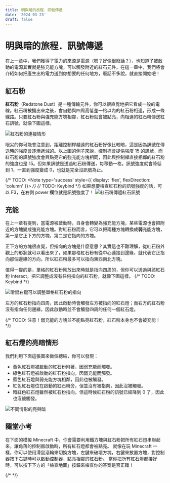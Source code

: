 ```yaml
---
title: 明與暗的旅程．訊號傳遞
date: '2024-03-23'
draft: false
---
```



# 明與暗的旅程．訊號傳遞
在上一章中，我們獲得了電力的來源是電源（嗯？好像很廢話？），也知道了被啟動的電源其實就是強充能方塊，可以觸發附近的紅石元件。在這一章中，我們將會介紹如何把產生出的電力送到你想要的任何地方，廢話不多說，就直接開始吧！

## 紅石粉
**紅石粉**（Redstone Dust）是一種傳輸元件，你可以很直覺地把它看成一般的電線。紅石粉被擺出來之後，會自動與四周高低差一格以內的紅石粉相連，形成一條線路。只要紅石粉與強充能方塊相鄰，紅石粉就會被點亮，向相連的紅石粉傳送紅石訊號，就像下圖這樣。

<Image src="/images/tutorials/transmit/connection.png" alt="紅石粉的連接情形" width={500} priority />

眼尖的你可能會注意到，距離控制桿越遠的紅石粉好像比較暗，這是因為訊號在傳送時的強度會逐漸遞減的。以上圖的例子來說，控制桿會提供強度 15 的訊號，而紅石粉的訊號強度會與點亮它的強充能方塊相同，因此與控制桿直接相鄰的紅石粉的強度也是 15。但如果訊號是透過紅石粉傳送，每移動一格，訊號強度就會降低到 1，一直到強度變成 0，也就是完全沒訊號為止。

{/* TODO: <Note type='success' style={{ display: 'flex', flexDirection: 'column' }}> */}
{/* TODO: Keybind */}
如果想要檢查紅石粉的訊號強度的話，可以 F3，在右側 power 欄位就是訊號強度了！
<Image src="/images/tutorials/transmit/power-level.png" alt="紅石粉傳遞紅石訊號" width={500} />

## 充能
在上一章有提到，當電源被啟動時，自身會轉變為強充能方塊，某些電源也會把附近的方塊變成強充能方塊。對紅石粉而言，它可以把兩種方塊轉換成**弱**充能方塊，第一是它正下方的方塊，第二是它指向的方塊。

正下方的方塊很直覺，但指向的方塊是什麼意思？其實這也不難理解，從紅石粉外觀上的形狀就可以看出來了，如果那格紅石粉有從中心連接到邊緣，就代表它正指向那個邊緣的方向，所以紅石粉最多可以指向東西南北方塊。

值得一提的是，單格的紅石粉剛放出來時就是指向四周的，但你可以透過與該紅石粉 Interact，把它調整成沒有任何指向的紅石粉，就像下圖這樣。
{/* TODO: Keybind */}

<Image src="/images/tutorials/transmit/dust-adjust.png" alt="滑鼠右鍵可以調整單格紅石粉的指向" width={500} />

左方的紅石粉指向四周，因此啟動時會觸發左方被指向的紅石燈；而右方的紅石粉沒有指向任何邊緣，因此啟動時並不會觸發四周的任何一個紅石燈。

{/* TODO: <Note type='danger'>注意！弱充能的方塊並不能點亮紅石粉，紅石粉本身也不會被充能！ */}

## 紅石燈的亮暗情形
我們利用下面這張圖來做個總結，你可以發現：
- 黃色紅石燈被啟動的紅石粉附著，因弱充能而觸發。
- 綠色紅石燈被啟動的紅石粉指向，因弱充能而觸發。
- 藍色紅石燈與弱充能方塊相鄰，因此也被觸發。
- 紅色紅石燈位在啟動的紅石粉旁，但並沒有被指向，因此沒被觸發。
- 暗紅色紅石燈雖然被紅石粉指向，但這時候紅石粉的訊號已經降到 0 了，因此也沒被觸發。

<Image src="/images/tutorials/transmit/power.png" alt="不同情形的亮與暗" width={500} />

## 隨堂小考
在下面的模擬 Minecraft 中，你會需要利用鐵方塊與紅石粉把所有紅石燈串聯起來，讓角落的控制器啟動時，所有紅石燈都會被點亮。
就像在玩 Minecraft 一樣，你可以使用滑鼠滾輪來切換方塊，左鍵來破壞方塊，右鍵來放置方塊，對控制器按下右鍵時可以啟動控制器，點亮相鄰的紅石粉。
當你把所有紅石燈都接好時，可以按下下方的「檢查地圖」按鈕來檢查你的答案是否正確！

{/* <Canvas canvasHeight={500} canvasWidth={500} checkable={true} /> */}

